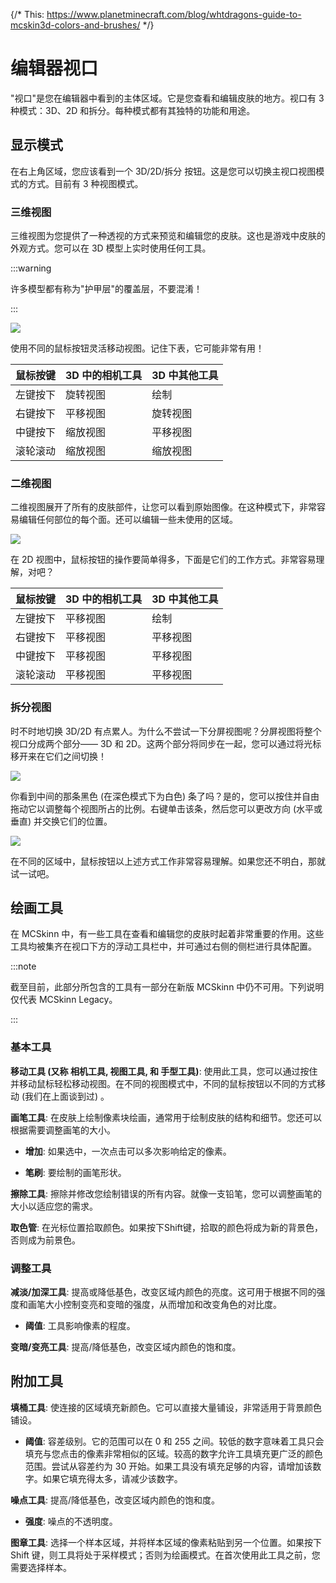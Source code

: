 {/* This: https://www.planetminecraft.com/blog/whtdragons-guide-to-mcskin3d-colors-and-brushes/ */}

# 编辑器视口

"视口"是您在编辑器中看到的主体区域。它是您查看和编辑皮肤的地方。视口有 3 种模式：3D、2D 和拆分。每种模式都有其独特的功能和用途。

## 显示模式

在右上角区域，您应该看到一个 3D/2D/拆分 按钮。这是您可以切换主视口视图模式的方式。目前有 3 种视图模式。

### 三维视图

三维视图为您提供了一种透视的方式来预览和编辑您的皮肤。这也是游戏中皮肤的外观方式。您可以在 3D 模型上实时使用任何工具。 

:::warning

许多模型都有称为"护甲层"的覆盖层，不要混淆！

:::

![](the-3d-view.png)

使用不同的鼠标按钮灵活移动视图。记住下表，它可能非常有用！

| 鼠标按键       | 3D 中的相机工具 | 3D 中其他工具 |
| ------------- | ----------------- | ---------------- |
| 左键按下         | 旋转视图       | 绘制             |
| 右键按下         | 平移视图    | 旋转视图      |
| 中键按下        | 缩放视图        | 平移视图   |
| 滚轮滚动         | 缩放视图        | 缩放视图       |

### 二维视图

二维视图展开了所有的皮肤部件，让您可以看到原始图像。在这种模式下，非常容易编辑任何部位的每个面。还可以编辑一些未使用的区域。

![](the-2d-view.png)

在 2D 视图中，鼠标按钮的操作要简单得多，下面是它们的工作方式。非常容易理解，对吧？

| 鼠标按键       | 3D 中的相机工具 | 3D 中其他工具 |
| ------------- | ----------------- | ---------------- |
| 左键按下         | 平移视图       | 绘制             |
| 右键按下         | 平移视图    | 平移视图      |
| 中键按下        | 平移视图        | 平移视图   |
| 滚轮滚动         | 平移视图        | 平移视图       |

### 拆分视图

时不时地切换 3D/2D 有点累人。为什么不尝试一下分屏视图呢？分屏视图将整个视口分成两个部分—— 3D 和 2D。这两个部分将同步在一起，您可以通过将光标移开来在它们之间切换！

![](split-view-updown.png)

你看到中间的那条黑色 (在深色模式下为白色) 条了吗？是的，您可以按住并自由拖动它以调整每个视图所占的比例。右键单击该条，然后您可以更改方向 (水平或垂直) 并交换它们的位置。

![](split-view-leftright.png)

在不同的区域中，鼠标按钮以上述方式工作非常容易理解。如果您还不明白，那就试一试吧。

## 绘画工具

在 MCSkinn 中，有一些工具在查看和编辑您的皮肤时起着非常重要的作用。这些工具均被集齐在视口下方的浮动工具栏中，并可通过右侧的侧栏进行具体配置。

:::note

截至目前，此部分所包含的工具有一部分在新版 MCSkinn 中仍不可用。下列说明仅代表 MCSkinn Legacy。

:::

### 基本工具

**移动工具 (又称 相机工具, 视图工具, 和 手型工具)**: 使用此工具，您可以通过按住并移动鼠标轻松移动视图。在不同的视图模式中，不同的鼠标按钮以不同的方式移动 (我们在上面谈到过) 。

**画笔工具**: 在皮肤上绘制像素块绘画，通常用于绘制皮肤的结构和细节。您还可以根据需要调整画笔的大小。

- **增加**: 如果选中，一次点击可以多次影响给定的像素。

- **笔刷**: 要绘制的画笔形状。

**擦除工具**: 擦除并修改您绘制错误的所有内容。就像一支铅笔，您可以调整画笔的大小以适应您的需求。

**取色管**: 在光标位置拾取颜色。如果按下Shift键，拾取的颜色将成为新的背景色，否则成为前景色。

### 调整工具

**减淡/加深工具**: 提高或降低基色，改变区域内颜色的亮度。这可用于根据不同的强度和画笔大小控制变亮和变暗的强度，从而增加和改变角色的对比度。

- **阈值**: 工具影响像素的程度。

**变暗/变亮工具**: 提高/降低基色，改变区域内颜色的饱和度。

## 附加工具

**填桶工具**: 使连接的区域填充新颜色。它可以直接大量铺设，非常适用于背景颜色铺设。

- **阈值**: 容差级别。它的范围可以在 0 和 255 之间。较低的数字意味着工具只会填充与您点击的像素非常相似的区域。较高的数字允许工具填充更广泛的颜色范围。尝试从容差约为 30 开始。如果工具没有填充足够的内容，请增加该数字。如果它填充得太多，请减少该数字。

**噪点工具**: 提高/降低基色，改变区域内颜色的饱和度。

- **强度**: 噪点的不透明度。

**图章工具**: 选择一个样本区域，并将样本区域的像素粘贴到另一个位置。如果按下 Shift 键，则工具将处于采样模式；否则为绘画模式。在首次使用此工具之前，您需要选择样本。